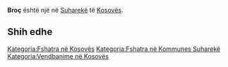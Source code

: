 {{Fshat në 
 | Emri                = Broç
 | EmriAlt                = 
 | NAME_SHORT_FORM=      
 | NAME_GENERIC=      
 | NAME_SORT_NAME_RO=      BROC
 | FULL_NAME_RO = Broç
 | FULL_NAME_ND_RO=Broc
 | SORT_NAME_RG=BROC
 | FULL_NAME_RG=Broç
 | FULL_NAME_ND_RG=Broc
 | SRP_NAME_SHORT_FORM=      
 | SRP_NAME_GENERIC=      
 | SRP_NAME_SORT_NAME_RO=      
 | SRP_FULL_NAME_RO = 
 | SRP_FULL_NAME_ND_RO=
 | SRP_SORT_NAME_RG=
 | SRP_FULL_NAME_RG=
 | SRP_FULL_NAME_ND_RG=
 | Emri (Rasa dhanore) = 
 | Figura              = 
 | Shteti              = Kosovo
 | Komuna              = Suharekë
 | Kodi postar         = 
 | Sipërfaqja          = 

 | Popullsia           = 

 | Regj. i popullsisë  = 
 | Dend. e popullsisë  = 
 | Faqja zyrtare       = 
 <!--- Koordinatat ----> 
 | Gjerësia            = 42.691667
 | Gjatësia            = 20.674444
 | Lartësia            = 
}}
'''Broç''' është një [[]] në [[Suharekë]] të [[Kosovës]].

<!-- == Gjeografia == -->
<!-- == Historia == -->
<!-- == Demografia == -->
== Shih edhe ==
{{Komuna Suharekë}}
{{Kosovo-Administrata-Cung}}

[[Kategoria:Fshatra në Kosovës]]
[[Kategoria:Fshatra në Kommunes Suharekë]]
[[Kategoria:Vendbanime në Kosovës]]